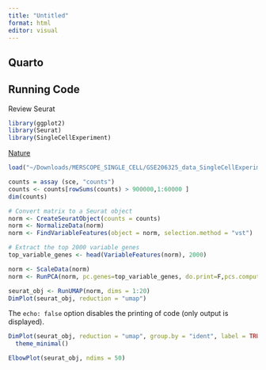 ```yaml
---
title: "Untitled"
format: html
editor: visual
---
```


## Quarto

## Running Code

Review Seurat

```r
library(ggplot2)
library(Seurat)
library(SingleCellExperiment)
```

[Nature](https://www.nature.com/articles/s41591-023-02345-0https://www.nature.com/articles/s41591-023-02345-0)

```r

load("~/Downloads/MERSCOPE_SINGLE_CELL/GSE206325_data_SingleCellExperiment_object.Rda")


```

```r
counts = assay (sce, "counts")
counts <- counts[rowSums(counts) > 900000,1:60000 ] 
dim(counts)

# Convert matrix to a Seurat object
norm <- CreateSeuratObject(counts = counts)
norm <- NormalizeData(norm)
norm <- FindVariableFeatures(object = norm, selection.method = "vst")

# Extract the top 2000 variable genes
top_variable_genes <- head(VariableFeatures(norm), 2000)

norm <- ScaleData(norm)
norm <- RunPCA(norm, pc.genes=top_variable_genes, do.print=F,pcs.compute = 20)


```

```r
seurat_obj <- RunUMAP(norm, dims = 1:20)
DimPlot(seurat_obj, reduction = "umap")
```

The `echo: false` option disables the printing of code (only output is displayed).

```r
DimPlot(seurat_obj, reduction = "umap", group.by = "ident", label = TRUE, pt.size = 1) + 
  theme_minimal()
```

```r
ElbowPlot(seurat_obj, ndims = 50)
```